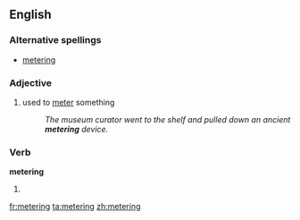 ==English==

===Alternative spellings===
*[[metering]]

===Adjective===
{{en-adj|-}}

# used to [[meter]] something
#: ''The museum curator went to the shelf and pulled down an ancient '''metering''' device.''

===Verb===
'''metering'''

# {{present participle of|[[meter]]}}

[[fr:metering]]
[[ta:metering]]
[[zh:metering]]